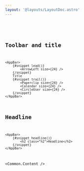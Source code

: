 ```yaml
---
layout: '@layouts/LayoutDoc.astro'
---
```




<Preview client:load>
    <Fragment slot="preview"><Example client:load /></Fragment>
    <Fragment slot="code"><Code code={ExampleRaw} lang="svelte" /></Fragment>
</Preview>

## Toolbar and title
```svelte
<AppBar>
	{#snippet lead()}
        <ArrowLeft size={24} />
	{/snippet}
    Title
	{#snippet trail()}
        <Paperclip size={24} />
        <Calendar size={24} />
        <CircleUser size={24} />
	{/snippet}
</AppBar>
```

## Headline
```svelte
<AppBar>
	{#snippet headline()}
		<h2 class="h2">Headline</h2>
	{/snippet}
</AppBar>
```

<Common.Content />